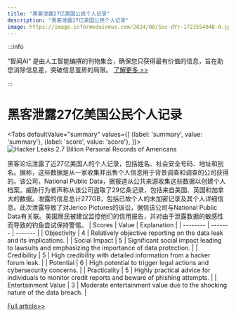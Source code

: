```yaml
---
title: "黑客泄露27亿美国公民个人记录"
description: "黑客泄露27亿美国公民个人记录"
image: https://image.informedainews.com/2024/08/Soc-dYr-1723554048-0.jpg
---
```



:::info

“智闻AI“ 是由人工智能编撰的刊物集合，确保您只获得最有价值的信息，旨在助您消除信息差，突破信息茧房的局限。  [了解更多 >>](/)

:::

# 黑客泄露27亿美国公民个人记录


<Tabs
	defaultValue="summary"
	values={[
	{label: 'summary', value: 'summary'},
	{label: 'score', value: 'score'},
]}>
<TabItem value="summary">
<img
  src="https://image.informedainews.com/2024/08/Soc-dYr-1723554048-0.jpg"
  alt="Hacker Leaks 2.7 Billion Personal Records of Americans"
/>



黑客论坛泄露了近27亿美国人的个人记录，包括姓名、社会安全号码、地址和别名。据称，这些数据是从一家收集并出售个人信息用于背景调查和调查的公司获得的。该公司，National Public Data，据报道从公共来源收集这些数据以创建个人档案。威胁行为者声称从该公司盗取了29亿条记录，包括来自美国、英国和加拿大的数据。泄露的信息总计277GB，包括已故个人的未加密记录及其个人详细信息。此次泄露导致了对Jerico Pictures的诉讼，据信该公司与National Public Data有关联。美国居民被建议监控他们的信用报告，并对由于泄露数据的敏感性而导致的钓鱼尝试保持警惕。
</TabItem>
<TabItem value="score">
	| Scores     | Value   | Explanation |
	| -------- | ------- | ------- |
	| Objectivity  | 4    | Relatively objective reporting on the data leak and its implications.    |
	| Social Impact | 5     | Significant social impact leading to lawsuits and emphasizing the importance of data protection.    |
	| Credibility    | 5    | High credibility with detailed information from a hacker forum leak.    |
	| Potential    | 6    | High potential to trigger legal actions and cybersecurity concerns.    |
	| Practicality    | 5    | Highly practical advice for individuals to monitor credit reports and beware of phishing attempts.    |
	| Entertainment Value    | 3    | Moderate entertainment value due to the shocking nature of the data breach.    |
</TabItem>
</Tabs>

[Full article>>](https://www.cnbeta.com.tw/articles/tech/1441999.htm)
